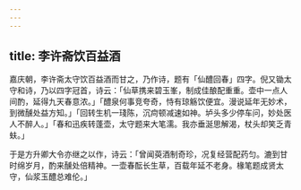 ```yaml
---
---
---
```

title: 李许斋饮百益酒
---



嘉庆朝，李许斋太守饮百益酒而甘之，乃作诗，题有「仙醴回春」四字。倪又锄太守和诗，乃以四字冠首，诗云：「仙草携来碧玉峯，制成佳酿配重重。壶中一点人间酌，延得九天春意浓。」「醴泉何事竞夸奇，恃有琼觞饮便宜。漫说延年无妙术，到微醺处益方知。」「回转生机一琖陈，沉疴顿减速如神。垆头多少停车问，妙处医人不醉人。」「春和迅疾转蓬壶，太守题来大笔濡。我亦垂涎思解渴，杖头却笑乏青蚨。」

于是方升卿大令亦继之以作，诗云：「曾闻萸酒制奇珍，况复经营配药匀。漉到甘时绵岁月，酌来醺处倍精神。一壶春酝长生草，百载年延不老身。椽笔题成贤太守，仙浆玉醴总难伦。」